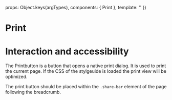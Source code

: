 
<Meta of={PrintStories} />

  props: Object.keys(argTypes),
  components: { Print },
  template: '<Print />'
})

# Print

<Canvas>
  <Story of={PrintStories.Example} />
</Canvas>

# Interaction and accessibility

The Printbutton is a button that opens a native print dialog. It is used to print the current page.
If the CSS of the stylgeuide is loaded the print view will be optimized.

The print button should be placed within the `.share-bar` element of the page following the breadcrumb.
